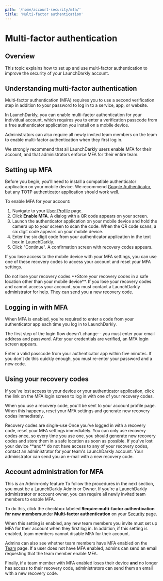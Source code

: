 ```yaml
---
path: '/home/account-security/mfa/'
title: 'Multi-factor authentication'
---
```


# Multi-factor authentication

<Metadata timeToRead={props.timeToRead} lastModifiedDateFormatted={props.lastModifiedDateFormatted} />

## Overview

This topic explains how to set up and use multi-factor authentication to improve the security of your LaunchDarkly account.

## Understanding multi-factor authentication

Multi-factor authentication (MFA) requires you to use a second verification step in addition to your password to log in to a service, app, or website.

In LaunchDarkly, you can enable multi-factor authentication for your individual account, which requires you to enter a verification passcode from a free authenticator application you install on a mobile device.

Administrators can also require all newly invited team members on the team to enable multi-factor authentication when they first log in.

We strongly recommend that all LaunchDarkly users enable MFA for their account, and that administrators enforce MFA for their entire team.

## Setting up MFA

Before you begin, you'll need to install a compatible authenticator application on your mobile device. We recommend [Google Authenticator](https://support.google.com/accounts/answer/1066447?hl=en), but any TOTP authenticator application should work well.

To enable MFA for your account:

1. Navigate to your [User Profile](https://app.launchdarkly.com/settings/profile) page.
2. Click **Enable MFA**. A dialog with a QR code appears on your screen.
3. Launch the authenticator application on your mobile device and hold the camera up to your screen to scan the code. When the QR code scans, a six digit code appears on your mobile device.
4. Enter the six digit code from your authenticator application in the text box in LaunchDarkly.
5. Click "Continue". A confirmation screen with recovery codes appears.

If you lose access to the mobile device with your MFA settings, you can use one of these recovery codes to access your account and reset your MFA settings.

<Callout intent="alert">
  <CalloutTitle>Do not lose your recovery codes</CalloutTitle>
  <CalloutDescription>
    **Store your recovery codes in a safe location other than your mobile device**. If you lose your recovery codes and
    cannot access your account, you must contact a LaunchDarkly administrator for help. They can send you a new recovery
    code.
  </CalloutDescription>
</Callout>

## Logging in with MFA

When MFA is enabled, you're required to enter a code from your authenticator app each time you log in to LaunchDarkly.

The first step of the login flow doesn't change-- you must enter your email address and password. After your credentials are verified, an MFA login screen appears.

Enter a valid passcode from your authenticator app within five minutes. If you don't do this quickly enough, you must re-enter your password and a new code.

## Using your recovery codes

If you've lost access to your device or your authenticator application, click the link on the MFA login screen to log in with one of your recovery codes.

When you use a recovery code, you'll be sent to your account profile page. When this happens, reset your MFA settings and generate new recovery codes immediately.

<Callout intent="alert">
  <CalloutTitle>Recovery codes are single-use</CalloutTitle>
  <CalloutDescription>
    Once you've logged in with a recovery code, reset your MFA settings immediately. You can only use recovery codes
    once, so every time you use one, you should generate new recovery codes and store them in a safe location as soon as
    possible. If you've lost your device **and** do not have access to any of your recovery codes, contact an
    administrator for your team's LaunchDarkly account. Your administrator can send you an e-mail with a new recovery
    code.
  </CalloutDescription>
</Callout>

## Account administration for MFA

<Callout intent="info">
  <CalloutTitle>This is an Admin-only feature</CalloutTitle>
  <CalloutDescription>
    To follow the procedures in the next section, you must be a LaunchDarkly Admin or Owner. If you're a LaunchDarkly
    administrator or account owner, you can require all newly invited team members to enable MFA.
  </CalloutDescription>
</Callout>

To do this, click the checkbox labeled **Require multi-factor authentication for new members**under **Multi-factor authentication** on your [Security](https://app.launchdarkly.com/settings#/security) page.

When this setting is enabled, any new team members you invite must set up MFA for their account when they first log in. In addition, if this setting is enabled, team members cannot disable MFA for their account.

Admins can also see whether team members have MFA enabled on the [Team](https://app.launchdarkly.com/settings#/team) page. If a user does not have MFA enabled, admins can send an email requesting that the team member enable MFA.

Finally, if a team member with MFA enabled loses their device **and** no longer has access to their recovery code, administrators can send them an email with a new recovery code.
